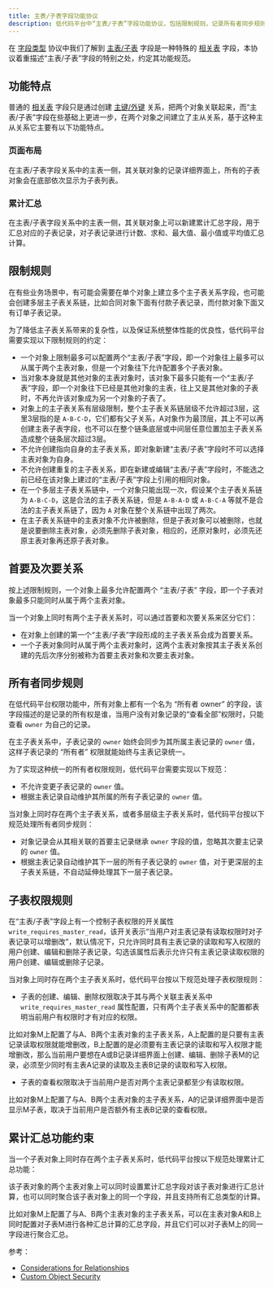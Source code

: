 ```yaml
---
title: 主表/子表字段功能协议
description: 低代码平台中“主表/子表”字段功能协议，包括限制规则，记录所有者同步规则以及累计汇总功能约束等。
---
```


在 [字段类型](/docs/metadata-field-type) 协议中我们了解到 [主表/子表](/docs/metadata-field-type#%E4%B8%BB%E8%A1%A8/%E5%AD%90%E8%A1%A8%E5%AD%97%E6%AE%B5%E7%B1%BB%E5%9E%8B) 字段是一种特殊的 [相关表](/docs/metadata-field-type#%E7%9B%B8%E5%85%B3%E8%A1%A8%E5%AD%97%E6%AE%B5%E7%B1%BB%E5%9E%8B) 字段，本协议着重描述“主表/子表”字段的特别之处，约定其功能规范。

## 功能特点

普通的 [相关表](/docs/metadata-field-type#%E7%9B%B8%E5%85%B3%E8%A1%A8%E5%AD%97%E6%AE%B5%E7%B1%BB%E5%9E%8B) 字段只是通过创建 [主键/外键](/docs/metadata-field-type#%E4%B8%BB%E9%94%AE/%E5%A4%96%E9%94%AE%E5%AD%97%E6%AE%B5) 关系，把两个对象关联起来，而“主表/子表”字段在些基础上更进一步，在两个对象之间建立了主从关系，基于这种主从关系它主要有以下功能特点。

### 页面布局

在主表/子表字段关系中的主表一侧，其关联对象的记录详细界面上，所有的子表对象会在底部依次显示为子表列表。

### 累计汇总

在主表/子表字段关系中的主表一侧，其关联对象上可以新建累计汇总字段，用于汇总对应的子表记录，对子表记录进行计数、求和、最大值、最小值或平均值汇总计算。

## 限制规则

在有些业务场景中，有可能会需要在单个对象上建立多个主子表关系字段，也可能会创建多层主子表关系链，比如合同对象下面有付款子表记录，而付款对象下面又有订单子表记录。

为了降低主子表关系带来的复杂性，以及保证系统整体性能的优良性，低代码平台需要实现以下限制规则的约定：

- 一个对象上限制最多可以配置两个“主表/子表”字段，即一个对象往上最多可以从属于两个主表对象，但是一个对象往下允许配置多个子表对象。
- 当对象本身就是其他对象的主表对象时，该对象下最多只能有一个“主表/子表”字段，即一个对象往下已经是其他对象的主表，往上又是其他对象的子表时，不再允许该对象成为另一个对象的子表了。
- 对象上的主子表关系有层级限制，整个主子表关系链层级不允许超过3层，这里3层指的是 `A-B-C-D`，它们都有父子关系，A对象作为最顶层，其上不可以再创建主表子表字段，也不可以在整个链条底层或中间层任意位置加主子表关系造成整个链条层次超过3层。
- 不允许创建指向自身的主子表关系，即对象新建“主表/子表”字段时不可以选择主表对象为自身。
- 不允许创建重复的主子表关系，即在新建或编辑“主表/子表”字段时，不能选之前已经在该对象上建过的“主表/子表”字段上引用的相同对象。
- 在一个多层主子表关系链中，一个对象只能出现一次，假设某个主子表关系链为 `A-B-C-D`，这是合法的主子表关系链，但是 `A-B-A-D` 或 `A-B-C-A` 等就不是合法的主子表关系链了，因为 `A` 对象在整个关系链中出现了两次。
- 在主子表关系链中的主表对象不允许被删除，但是子表对象可以被删除，也就是说要删除主表对象，必须先删除子表对象，相应的，还原对象时，必须先还原主表对象再还原子表对象。

## 首要及次要关系

按上述限制规则，一个对象上最多允许配置两个 “主表/子表” 字段，即一个子表对象最多只能同时从属于两个主表对象。

当一个对象上同时有两个主子表关系时，可以通过首要和次要关系来区分它们：

- 在对象上创建的第一个“主表/子表”字段形成的主子表关系会成为首要关系。
- 一个子表对象同时从属于两个主表对象时，这两个主表对象按其主子表关系创建的先后次序分别被称为首要主表对象和次要主表对象。

## 所有者同步规则

在低代码平台权限功能中，所有对象上都有一个名为 “所有者 owner” 的字段，该字段描述的是记录的所有权是谁，当用户没有对象记录的“查看全部”权限时，只能查看 `owner` 为自己的记录。

在主子表关系中，子表记录的 `owner` 始终会同步为其所属主表记录的 `owner` 值，这样子表记录的 “所有者” 权限就能始终与主表记录统一。

为了实现这种统一的所有者权限规则，低代码平台需要实现以下规范：

- 不允许变更子表记录的 `owner` 值。
- 根据主表记录自动维护其所属的所有子表记录的 `owner` 值。

当对象上同时存在两个主子表关系，或者多层级主子表关系时，低代码平台按以下规范处理所有者同步规则：

- 对象记录会从其相关联的首要主记录继承 `owner` 字段的值，忽略其次要主记录的 `owner` 值。
- 根据主表记录自动维护其下一层的所有子表记录的 `owner` 值，对于更深层的主子表关系链，不自动延伸处理其下一层子表记录。

## 子表权限规则

在“主表/子表”字段上有一个控制子表权限的开关属性 `write_requires_master_read`，该开关表示“当用户对主表记录有读取权限时对子表记录可以增删改”，默认情况下，只允许同时具有主表记录的读取和写入权限的用户创建、编辑和删除子表记录，勾选该属性后表示允许只有主表记录读取权限的用户创建、编辑或删除子记录。

当对象上同时存在两个主子表关系时，低代码平台按以下规范处理子表权限规则：

- 子表的创建、编辑、删除权限取决于其与两个关联主表关系中 `write_requires_master_read` 属性配置，只有两个主子表关系中的配置都表明当前用户有权限时才有对应的权限。

比如对象M上配置了与A、B两个主表对象的主子表关系，A上配置的是只要有主表记录读取权限就能增删改，B上配置的是必须要有主表记录的读取和写入权限才能增删改，那么当前用户要想在A或B记录详细界面上创建、编辑、删除子表M的记录，必须至少同时有主表A记录的读取及主表B记录的读取和写入权限。

- 子表的查看权限取决于当前用户是否对两个主表记录都至少有读取权限。

比如对象M上配置了与A、B两个主表对象的主子表关系，A的记录详细界面中是否显示M子表，取决于当前用户是否额外有主表B记录的查看权限。

## 累计汇总功能约束

当一个子表对象上同时存在两个主子表关系时，低代码平台按以下规范处理累计汇总功能：

该子表对象的两个主表对象上可以同时设置累计汇总字段对该子表对象进行汇总计算，也可以同时聚合该子表对象上的同一个字段，并且支持所有汇总类型的计算。

比如对象M上配置了与A、B两个主表对象的主子表关系，可以在主表对象A和B上同时配置对子表M进行各种汇总计算的汇总字段，并且它们可以对子表M上的同一字段进行聚合汇总。

参考：

- [Considerations for Relationships](https://help.salesforce.com/articleView?id=sf.relationships_considerations.htm&type=5)
- [Custom Object Security](https://help.salesforce.com/articleView?id=sf.dev_security.htm&type=5)
